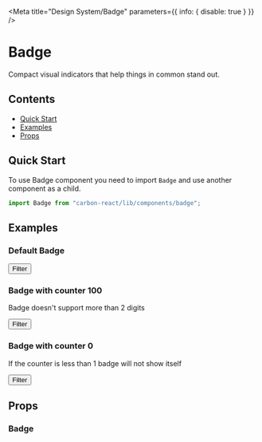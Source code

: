 

<Meta title="Design System/Badge" parameters={{ info: { disable: true } }} />

# Badge

Compact visual indicators that help things in common stand out.

## Contents

- [Quick Start](#quick-start)
- [Examples](#examples)
- [Props](#props)

## Quick Start

To use Badge component you need to import `Badge` and use another component as a child.

```javascript
import Badge from "carbon-react/lib/components/badge";
```

## Examples

### Default Badge

<Preview>
  <Story name="default">
    <Badge counter={9}>
      <Button style={{ marginRight: 0 }} buttonType="tertiary">
        Filter
      </Button>
    </Badge>
  </Story>
</Preview>

### Badge with counter 100

Badge doesn't support more than 2 digits

<Preview>
  <Story name="with 3 digits">
    <Badge counter={130}>
      <Button style={{ marginRight: 0 }} buttonType="tertiary">
        Filter
      </Button>
    </Badge>
  </Story>
</Preview>

### Badge with counter 0

If the counter is less than 1 badge will not show itself

<Preview>
  <Story name="with counter 0">
    <Badge counter={0}>
      <Button buttonType="tertiary">Filter</Button>
    </Badge>
  </Story>
</Preview>

## Props

### Badge

<Props of={Badge} />

